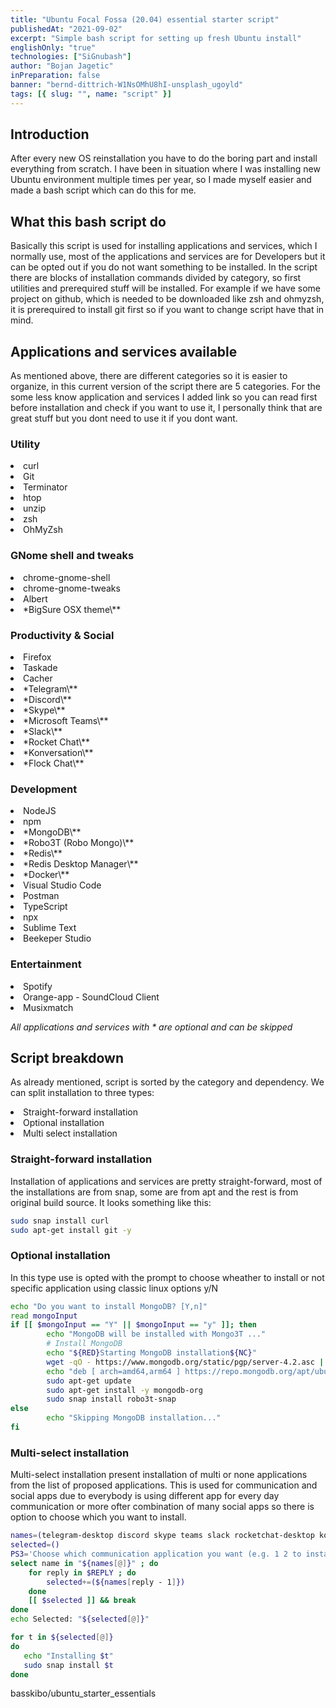 ```yaml
---
title: "Ubuntu Focal Fossa (20.04) essential starter script"
publishedAt: "2021-09-02"
excerpt: "Simple bash script for setting up fresh Ubuntu install"
englishOnly: "true"
technologies: ["SiGnubash"]
author: "Bojan Jagetic"
inPreparation: false
banner: "bernd-dittrich-W1NsOMhU8hI-unsplash_ugoyld"
tags: [{ slug: "", name: "script" }]
---
```


## Introduction

After every new OS reinstallation you have to do the boring part and install everything from scratch. I have been in situation where I was installing
new Ubuntu environment multiple times per year, so I made myself easier and made a bash script which can do this for me.

## What this bash script do

Basically this script is used for installing applications and services, which I normally use, most of the applications and services are for Developers but it can be opted out if you do not 
want something to be installed. In the script there are blocks of installation commands divided by category, so first utilities and prerequired stuff will be installed.
For example if we have some project on github, which is needed to be downloaded like zsh and ohmyzsh, it is prerequired to install git first so if you want to change script have that in mind.

## Applications and services available
As mentioned above, there are different categories so it is easier to organize, in this current version of the script there are 5 categories.
For the some less know application and services I added link so you can read first before installation and check if you want to use it, I personally think that are great stuff but you dont need to use it if you dont want.

### Utility

<SmList>
   <li>curl </li>
   <li>Git </li>
   <li><Link href="https://terminator-gtk3.readthedocs.io/en/latest/">Terminator</Link> </li>
   <li>htop </li>
   <li>unzip </li>
   <li><Link href="https://www.zsh.org/">zsh</Link> </li>
   <li><Link href="https://ohmyz.sh/">OhMyZsh</Link> </li>
</SmList>

### GNome shell and tweaks
<SmList>
   <li>chrome-gnome-shell</li>
   <li>chrome-gnome-tweaks</li>
   <li><Link href="https://albertlauncher.github.io/">Albert</Link> </li>
   <li><Link href="https://github.com/vinceliuice/WhiteSur-gtk-theme">*BigSure OSX theme\**</Link> </li>
</SmList>


### Productivity & Social
<SmList>
   <li>Firefox</li>
   <li><Link href="https://www.taskade.com/spaces/4e4fLuGxvxa7pr1M">Taskade</Link> </li>
   <li><Link href="https://www.cacher.io/">Cacher</Link> </li>
   <li><Link href="https://telegram.org/">*Telegram\**</Link></li>
   <li><Link href="https://discord.com/">*Discord\**</Link></li>
   <li><Link href="https://www.skype.com/en/">*Skype\**</Link></li>
   <li><Link href="https://www.microsoft.com/en/microsoft-teams/log-in">*Microsoft Teams\**</Link></li>
   <li><Link href="https://slack.com/">*Slack\**</Link></li>
   <li><Link href="https://www.rocket.chat/">*Rocket Chat\**</Link></li>
   <li><Link href="https://konversation.kde.org/">*Konversation\**</Link></li>
   <li><Link href="https://www.flock.com/">*Flock Chat\**</Link></li>
</SmList>


### Development

<SmList>
   <li>NodeJS</li>
   <li>npm</li>
   <li>*MongoDB\**</li>
      <li><Link href="https://robomongo.org/">*Robo3T (Robo Mongo)\**</Link> </li>
      <li>*Redis\**</li>
      <li><Link href="https://resp.app/">*Redis Desktop Manager\**</Link> </li>
      <li><Link href="https://www.docker.com/">*Docker\**</Link></li>
   <li><Link href="https://code.visualstudio.com/">Visual Studio Code</Link> </li>
   <li><Link href="https://www.postman.com/">Postman</Link></li>
   <li>TypeScript</li>
   <li>npx</li>
   <li><Link href="https://albertlauncher.github.io/">Sublime Text</Link> </li>
      <li><Link href=" https://www.beekeeperstudio.io/">Beekeper Studio</Link> </li>
</SmList>

### Entertainment
<SmList>
   <li><Link href="https://www.spotify.com/">Spotify</Link></li>
   <li><Link href="https://snapcraft.io/install/orange-app/ubuntu">Orange-app - SoundCloud Client</Link></li>
   <li><Link href="https://www.musixmatch.com/">Musixmatch </Link> </li>
</SmList>

*All applications and services with <Adjusted> * </Adjusted> are optional and can be skipped*

## Script breakdown


As already mentioned, script is sorted by the category and dependency. We can split installation to three types: 
<LgList>
   <li> Straight-forward installation </li>
   <li> Optional installation </li>
   <li> Multi select installation </li>
</LgList>

### Straight-forward installation

Installation of applications and services are pretty straight-forward, most of the installations are from <Adjusted>snap</Adjusted>, some are from <Adjusted>apt</Adjusted> and the rest is from original build source.
It looks something like this:

```bash
sudo snap install curl
sudo apt-get install git -y
```

### Optional installation

In this type use is opted with the prompt to choose wheather to install or not specific application using classic linux options <Adjusted>y/N</Adjusted>

```bash
echo "Do you want to install MongoDB? [Y,n]"
read mongoInput
if [[ $mongoInput == "Y" || $mongoInput == "y" ]]; then
        echo "MongoDB will be installed with Mongo3T ..."
        # Install MongoDB
        echo "${RED}Starting MongoDB installation${NC}"
        wget -qO - https://www.mongodb.org/static/pgp/server-4.2.asc | sudo apt-key add -
        echo "deb [ arch=amd64,arm64 ] https://repo.mongodb.org/apt/ubuntu bionic/mongodb-org/4.2 multiverse" | sudo tee /etc/apt/sources.list.d/mongodb-org-4.2.list
        sudo apt-get update
        sudo apt-get install -y mongodb-org
        sudo snap install robo3t-snap
else
        echo "Skipping MongoDB installation..."
fi
```

### Multi-select installation

Multi-select installation present installation of multi or none applications from the list of proposed applications. This is used for communication and social apps due to everybody is using different app for every day communication or more ofter combination of many social apps so there is option to choose which you want to install.
```bash
names=(telegram-desktop discord skype teams slack rocketchat-desktop konversation flock-chat)
selected=()
PS3='Choose which communication application you want (e.g. 1 2 to install telegram and discord)? : '
select name in "${names[@]}" ; do
    for reply in $REPLY ; do
        selected+=(${names[reply - 1]})
    done
    [[ $selected ]] && break
done
echo Selected: "${selected[@]}"

for t in ${selected[@]}
do
   echo "Installing $t"
   sudo snap install $t
done
```


<GithubCardRepository>basskibo/ubuntu_starter_essentials</GithubCardRepository>
